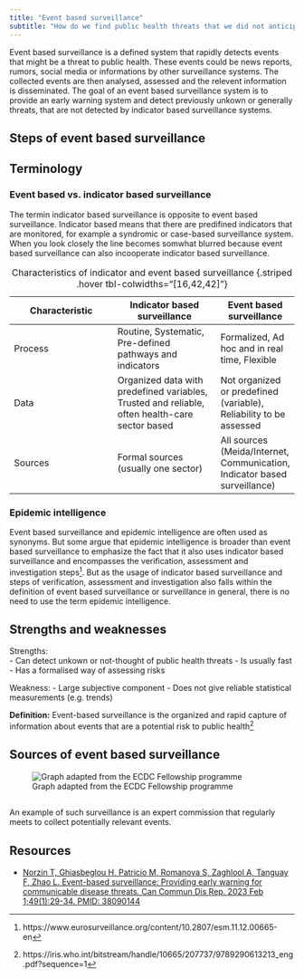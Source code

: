 ```yaml
---
title: "Event based surveillance"
subtitle: "How do we find public health threats that we did not anticipate?"
---
```


Event based surveillance is a defined system that rapidly detects events that might be a threat to public health. These events could be news reports, rumors, social media or informations by other surveillance systems. The collected events are then analysed, assessed and the relevent information is disseminated. The goal of an event based surveillance system is to provide an early warning system and detect previously unkown or generally threats, that are not detected by indicator based surveillance systems.


## Steps of event based surveillance


## Terminology
### Event based vs. indicator based surveillance
The termin indicator based surveillance is opposite to event based surveillance. Indicator based means that there are predifined indicators that are monitored, for example a syndromic or case-based surveillance system. When you look closely the line becomes somwhat blurred because event based surveillance can also incooperate indicator based surveillance.

|Characteristic|Indicator based surveillance|Event based surveillance|
|---|---|--|
|Process|Routine, Systematic, Pre-defined pathways and indicators|Formalized, Ad hoc and in real time, Flexible|
|Data|Organized data with predefined variables, Trusted and reliable, often health-care sector based|Not organized or predefined (variable), Reliability to be assessed|
|Sources|Formal sources (usually one sector)|All sources (Meida/Internet, Communication, Indicator based surveillance)| 
: Characteristics of indicator and event based surveillance {.striped .hover tbl-colwidths="[16,42,42]"}

 
### Epidemic intelligence
Event based surveillance and epidemic intelligence are often used as synonyms. But some argue that epidemic intelligence is broader than event based surveillance to emphasize the fact that it also uses indicator based surveillance and encompasses the verification, assessment and investigation steps^[https://www.eurosurveillance.org/content/10.2807/esm.11.12.00665-en]. But as the usage of indicator based surveillance and steps of verification, assessment and investigation also falls within the definition of event based surveillance or surveillance in general, there is no need to use the term epidemic intelligence.  



## Strengths and weaknesses
Strengths:  
- Can detect unkown or not-thought of public health threats
- Is usually fast
- Has a formalised way of assessing risks

Weakness:
- Large subjective component 
- Does not give reliable statistical measurements (e.g. trends)


::: {.callout}
__Definition:__ Event-based surveillance is the organized and rapid capture of information about events that are a potential risk to public health^[https://iris.who.int/bitstream/handle/10665/207737/9789290613213_eng.pdf?sequence=1]
::: 

## Sources of event based surveillance

![Graph adapted from the ECDC Fellowship programme](../img/types_event_sources.png)

##
An example of such surveillance is an expert commission that regularly meets to collect potentially relevant events. 


## Resources
- [Norzin T, Ghiasbeglou H, Patricio M, Romanova S, Zaghlool A, Tanguay F, Zhao L. Event-based surveillance: Providing early warning for communicable disease threats. Can Commun Dis Rep. 2023 Feb 1;49(1):29-34. PMID: 38090144](https://www.ncbi.nlm.nih.gov/pmc/articles/PMC10712973/)
